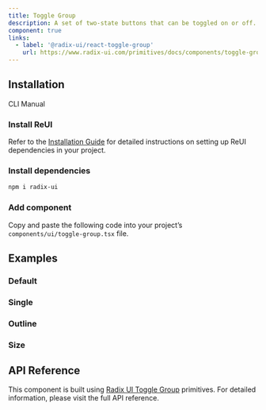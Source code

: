 ```yaml
---
title: Toggle Group
description: A set of two-state buttons that can be toggled on or off..
component: true
links:
  - label: '@radix-ui/react-toggle-group'
    url: https://www.radix-ui.com/primitives/docs/components/toggle-group
---
```


## Installation

<Tabs defaultValue="cli">

<TabsList>
  <TabsTrigger value="cli">CLI</TabsTrigger>
  <TabsTrigger value="manual">Manual</TabsTrigger>
</TabsList>

<TabsContent value="cli">
  <CliCommands name="toggle-group" />
</TabsContent>

<TabsContent value="manual">    
<Steps>

### Install ReUI

Refer to the [Installation Guide](/docs/installation) for detailed instructions on setting up ReUI dependencies in your project.

### Install dependencies

```bash
npm i radix-ui
```

### Add component

Copy and paste the following code into your project’s `components/ui/toggle-group.tsx` file.

<ComponentPreview name="toggle-group" />

</Steps>

</TabsContent>

</Tabs>

## Examples

### Default

<ExamplePreview path="toggle-group/default" />

### Single

<ExamplePreview path="toggle-group/single" />

### Outline

<ExamplePreview path="toggle-group/outline" />

### Size

<ExamplePreview path="toggle-group/size" />

## API Reference

This component is built using [Radix UI Toggle Group](https://www.radix-ui.com/primitives/docs/components/toggle-group) primitives.
For detailed information, please visit the full API reference.
